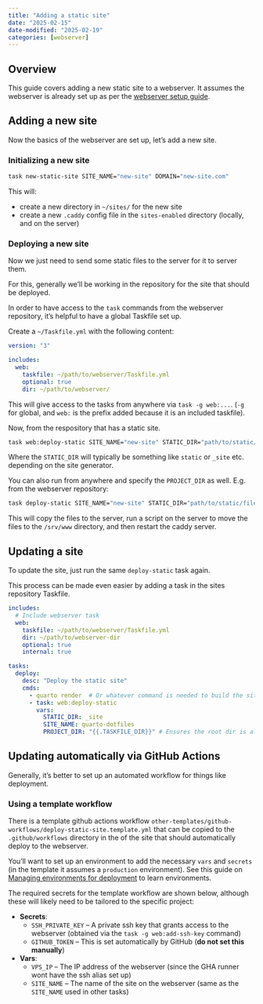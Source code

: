 ```yaml
---
title: "Adding a static site"
date: "2025-02-15"
date-modified: "2025-02-19"
categories: [webserver]
---
```


## Overview

This guide covers adding a new static site to a webserver. It assumes the webserver is already set up as per the [webserver setup guide](../setting-up-webserver/index.qmd).

## Adding a new site

Now the basics of the webserver are set up, let's add a new site.

### Initializing a new site

```bash
task new-static-site SITE_NAME="new-site" DOMAIN="new-site.com"
```

This will:

- create a new directory in `~/sites/` for the new site
- create a new `.caddy` config file in the `sites-enabled` directory (locally, and on the server)

### Deploying a new site

Now we just need to send some static files to the server for it to server them.

For this, generally we'll be working in the repository for the site that should be deployed.

In order to have access to the `task` commands from the webserver repository, it's helpful to have a global Taskfile set up.

Create a `~/Taskfile.yml` with the following content:
```yaml
version: "3"

includes:
  web:
    taskfile: ~/path/to/webserver/Taskfile.yml
    optional: true
    dir: ~/path/to/webserver/
```

This will give access to the tasks from anywhere via `task -g web:...`. (`-g` for global, and `web:` is the prefix added because it is an included taskfile).

Now, from the respository that has a static site.

```bash
task web:deploy-static SITE_NAME="new-site" STATIC_DIR="path/to/static/files"
```

Where the `STATIC_DIR` will typically be something like `static` or `_site` etc. depending on the site generator.

::: {.callout-note}
You can also run from anywhere and specify the `PROJECT_DIR` as well. E.g. from the webserver repository:

```bash
task deploy-static SITE_NAME="new-site" STATIC_DIR="path/to/static/files" PROJECT_DIR="path/to/repo"
```
:::

This will copy the files to the server, run a script on the server to move the files to the `/srv/www` directory, and then restart the caddy server.

## Updating a site

To update the site, just run the same `deploy-static` task again.

This process can be made even easier by adding a task in the sites repository Taskfile.

```yaml
includes:
  # Include webserver task
  web:
    taskfile: ~/path/to/webserver/Taskfile.yml
    dir: ~/path/to/webserver-dir
    optional: true
    internal: true

tasks:
  deploy:
    desc: "Deploy the static site"
    cmds:
      - quarto render  # Or whatever command is needed to build the site
      - task: web:deploy-static
        vars:
          STATIC_DIR: _site
          SITE_NAME: quarto-dotfiles
          PROJECT_DIR: "{{.TASKFILE_DIR}}" # Ensures the root dir is always right even if task is called from a subdirectory
```

## Updating automatically via GitHub Actions

Generally, it's better to set up an automated workflow for things like deployment.

### Using a template workflow

There is a template github actions workflow `other-templates/github-workflows/deploy-static-site.template.yml` that can be copied to the `.github/workflows` directory in the of the site that should automatically deploy to the webserver.

You'll want to set up an environment to add the necessary `vars` and `secrets` (in the template it assumes a `production` environment). See this guide on [Managing environments for deployment](https://docs.github.com/en/actions/managing-workflow-runs-and-deployments/managing-deployments/managing-environments-for-deployment) to learn environments.

The required secrets for the template workflow are shown below, although these will likely need to be tailored to the specific project:

- **Secrets**:
  - `SSH_PRIVATE_KEY` -- A private ssh key that grants access to the webserver (obtained via the `task -g web:add-ssh-key` command)
  - `GITHUB_TOKEN` -- This is set automatically by GitHub (**do not set this manually**)
- **Vars**:
  - `VPS_IP` -- The IP address of the webserver (since the GHA runner wont have the ssh alias set up)
  - `SITE_NAME` -- The name of the site on the webserver (same as the `SITE_NAME` used in other tasks)

